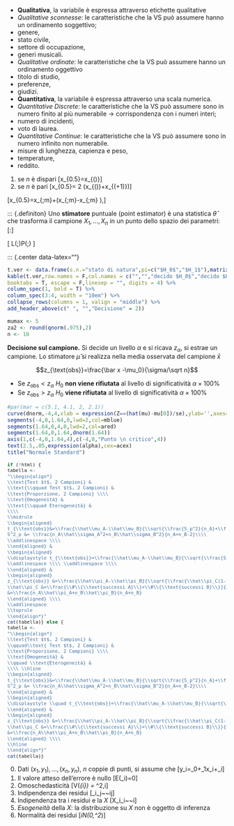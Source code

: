 -   **Qualitativa**, la variabile è espressa attraverso etichette qualitative
-   *Qualitative sconnesse*: le caratteristiche che la VS può assumere hanno un ordinamento soggettivo;
-   genere,
-   stato civile,
-   settore di occupazione,
-   generi musicali.
-   *Qualitative ordinate*: le caratteristiche che la VS può assumere hanno un ordinamento oggettivo
-   titolo di studio,
-   preferenze,
-   giudizi.
-   **Quantitativa**, la variabile è espressa attraverso una scala numerica.
-   *Quantitative Discrete*: le caratteristiche che la VS può assumere sono in numero finito al più numerabile $\rightarrow$ corrispondenza con i numeri interi;
-   numero di incidenti,
-   voto di laurea.
-   *Quantitative Continue*: le caratteristiche che la VS può assumere sono in numero infinito non numerabile.
-   misure di lunghezza, capienza e peso,
-   temperature,
-   reddito.





































1. se $n$ è dispari
\[x_{0.5}=x_{\left(\frac{n+1}{2}\right)}\]
2. se $n$ è pari
\[x_{0.5}=\frac 1 2 \left(x_{\left(\frac{n}{2}\right)}+x_{\left(\frac{n}{2}+1\right)}\right)\]

\[x_{0.5}=x_{\inf;m}+\frac{0.5-F_{m-1}}{f_m}\cdot \left(x_{\sup;m}-x_{\inf;m} \right),\]

























































































::: {.definiton}
Uno **stimatore** puntuale (point estimator) è una statistica $\hat\theta$ che trasforma il campione $X_1,...,X_n$ in un punto dello spazio dei parametri:
\[\hat\theta:\mathcal{S}\to\Theta\]

















\[
L(\theta;\text{Dati})\propto P(\text{Dati};\theta)
\]























































::: {.center data-latex=""}
```r

t.ver <- data.frame(s.n.="stato di natura",pi=c("$H_0$","$H_1$"),matrix(c("Corretta","Errore II tipo","Errore I tipo","Corretta"),2))
kable(t.ver,row.names = F,col.names = c("","","decido $H_0$","decido $H_1$"),align = 'c',
booktabs = T, escape = F,linesep = "", digits = 4) %>%
column_spec(1, bold = T) %>%
column_spec(3:4, width = "10em") %>%
collapse_rows(columns = 1, valign = "middle") %>%
add_header_above(c(" ", "","Decisione" = 2))

mumax <- 5
za2 <- round(qnorm(.975),2)
n <- 10

```







**Decisione sul campione.** Si decide un livello $\alpha$ e si ricava
$z_\alpha$, si estrae un campione. Lo stimatore $\hat\mu$ si realizza
nella media osservata del campione $\bar x$

$$z_{\text{obs}}=\frac{\bar x -\mu_0}{\sigma/\sqrt n}$$

-   Se $z_{\text{obs}}<z_\alpha$ $H_0$ **non viene rifiutata** al
livello di significatività $\alpha\times100\%$
-   Se $z_{\text{obs}}>z_\alpha$ $H_0$ **viene rifiutata** al livello di
significatività $\alpha\times100\%$

```r
#par(mar = c(5.1, 4.1, 2, 2.1))
curve(dnorm,-4,4,xlab = expression(Z==(hat(mu)-mu[0])/se),ylab='',axes=F)
segments(-4,0,1.64,0,lwd=2,col=mblue)
segments(1.64,0,4,0,lwd=2,col=ared)
segments(1.64,0,1.64,dnorm(1.64))
axis(1,c(-4,0,1.64,4),c(-4,0,"Punto \n critico",4))
text(2.5,.05,expression(alpha),cex=acex)
title("Normale Standard")
```



















<div style="font-size:0.9em;">
```r
if (!html) {
tabella <-
"\\begin{align*}
\\text{Test $t$, 2 Campioni} &
\\text{\\qquad Test $t$, 2 Campioni} &
\\text{Proporzione, 2 Campioni} \\\\
\\text{Omogeneità} &
\\text{\\qquad Eterogeneità} &
\\\\
\\midrule
\\begin{aligned}
t_{\\text{obs}}&=\\frac{\\hat\\mu_A-\\hat\\mu_B}{\\sqrt{\\frac{S_p^2}{n_A}+\\frac{S_p^2}{n_B}}}\\\\
S^2_p &= \\frac{n_A\\hat\\sigma_A^2+n_B\\hat\\sigma_B^2}{n_A+n_B-2}\\\\
\\addlinespace \\\\
\\end{aligned} &
\\begin{aligned}
\\displaystyle t_{\\text{obs}}=\\frac{\\hat\\mu_A-\\hat\\mu_B}{\\sqrt{\\frac{S_A^2}{n_A}+\\frac{S_B^2}{n_B}}}\\\\
\\addlinespace \\\\ \\addlinespace \\\\
\\end{aligned} &
\\begin{aligned}
z_{\\text{obs}} &=\\frac{\\hat\\pi_A-\\hat\\pi_B}{\\sqrt{\\frac{\\hat\\pi_C(1-\\hat\\pi_C)}{n_A}+\\frac{\\hat\\pi_C(1-\\hat\\pi_C)}{n_B}}}\\\\
\\hat\\pi_C &=\\frac{\\#\\{\\text{successi A}\\}+\\#\\{\\text{successi B}\\}}{n_A+n_B}\\\\
&=\\frac{n_A\\hat\\pi_A+n_B\\hat\\pi_B}{n_A+n_B}
\\end{aligned} \\\\
\\addlinespace
\\toprule
\\end{align*}"
cat(tabella)} else {
tabella <-
"\\begin{align*}
\\text{Test $t$, 2 Campioni} &
\\qquad\\text{ Test $t$, 2 Campioni} &
\\text{Proporzione, 2 Campioni} \\\\
\\text{Omogeneità} &
\\qquad \\text{Eterogeneità} &
\\\\ \\hline
\\begin{aligned}
t_{\\text{obs}}&=\\frac{\\hat\\mu_A-\\hat\\mu_B}{\\sqrt{\\frac{S_p^2}{n_A}+\\frac{S_p^2}{n_B}}}\\\\
S^2_p &= \\frac{n_A\\hat\\sigma_A^2+n_B\\hat\\sigma_B^2}{n_A+n_B-2}\\\\
\\end{aligned} &
\\begin{aligned}
\\displaystyle \\quad t_{\\text{obs}}=\\frac{\\hat\\mu_A-\\hat\\mu_B}{\\sqrt{\\frac{S_A^2}{n_A}+\\frac{S_B^2}{n_B}}}\\\\
\\end{aligned} &
\\begin{aligned}
z_{\\text{obs}} &=\\frac{\\hat\\pi_A-\\hat\\pi_B}{\\sqrt{\\frac{\\hat\\pi_C(1-\\hat\\pi_C)}{n_A}+\\frac{\\hat\\pi_C(1-\\hat\\pi_C)}{n_B}}}\\\\
\\hat\\pi_C &=\\frac{\\#\\{\\text{successi A}\\}+\\#\\{\\text{successi B}\\}}{n_A+n_B}\\\\
&=\\frac{n_A\\hat\\pi_A+n_B\\hat\\pi_B}{n_A+n_B}
\\end{aligned} \\\\
\\hline
\\end{align*}"
cat(tabella)}

```
</div>

0.  Dati $(x_1,y_1),...,(x_n,y_n)$, $n$ coppie di punti, si assume che
\[y_i=\beta_0+\beta_1x_i+\varepsilon_i\]
1. Il valore atteso dell'errore è nullo
\[E(\varepsilon_i)=0\]
2. Omoschedasticità
\[V(\varepsilon_{i}) = \sigma_\varepsilon^2,\qquad \text{costante }\forall i\]
3. Indipendenza dei residui
\[\varepsilon_i\text{ è indipendente da }\varepsilon_j~~\forall i\neq j\]
4. Indipendenza tra i residui e la $X$
\[X_i\text{ è indipendente da }\varepsilon_i~~\forall i\]
5. _Esogeneità_ della $X$: la distribuzione su $X$ non è oggetto di inferenza
6. Normalità dei residui
\[\varepsilon_i\sim N(0,\sigma^2_\varepsilon)\]



























